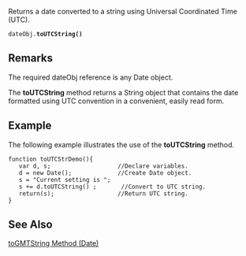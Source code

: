 Returns a date converted to a string using Universal Coordinated Time (UTC).

 dateObj.'''toUTCString()''' 
==Remarks==
The required dateObj reference is any Date object.

The '''toUTCString''' method returns a String object that contains the date formatted using UTC convention in a convenient, easily read form.


==Example==
The following example illustrates the use of the '''toUTCString''' method.

 function toUTCStrDemo(){
    var d, s;                   //Declare variables.
    d = new Date();             //Create Date object.
    s = "Current setting is ";
    s += d.toUTCString() ;       //Convert to UTC string.
    return(s);                  //Return UTC string.
 }

==See Also==

              
[[javascript/Date/toGMTString|toGMTString Method (Date)]]
